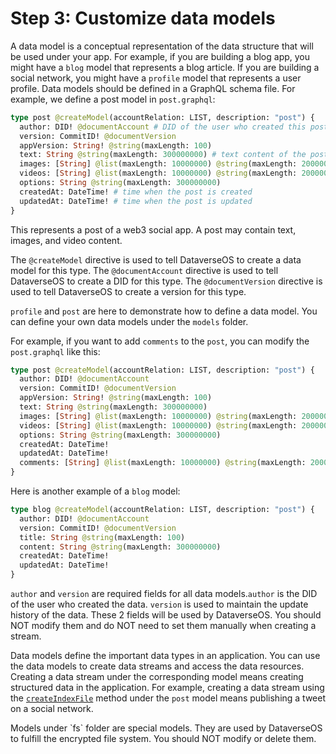 
# Step 3: Customize data models

A data model is a conceptual representation of the data structure that will be used under your app.
For example, if you are building a blog app, you might have a `blog` model that represents a blog article.
If you are building a social network, you might have a `profile` model that represents a user profile.
Data models should be defined in a GraphQL schema file. For example, we define a post model in `post.graphql`:

```graphql
type post @createModel(accountRelation: LIST, description: "post") {
  author: DID! @documentAccount # DID of the user who created this post
  version: CommitID! @documentVersion
  appVersion: String! @string(maxLength: 100)
  text: String @string(maxLength: 300000000) # text content of the post
  images: [String] @list(maxLength: 10000000) @string(maxLength: 2000000) # images of the post
  videos: [String] @list(maxLength: 10000000) @string(maxLength: 2000000) # videos of the post
  options: String @string(maxLength: 300000000)
  createdAt: DateTime! # time when the post is created
  updatedAt: DateTime! # time when the post is updated
}
```

This represents a post of a web3 social app. A post may contain text, images, and video content.

The `@createModel` directive is used to tell DataverseOS to create a data model for this type.
The `@documentAccount` directive is used to tell DataverseOS to create a DID for this type.
The `@documentVersion` directive is used to tell DataverseOS to create a version for this type.

`profile` and `post` are here to demonstrate how to define a data model.
You can define your own data models under the `models` folder.

For example, if you want to add `comments` to the `post`, you can modify the `post.graphql` like this:

```graphql
type post @createModel(accountRelation: LIST, description: "post") {
  author: DID! @documentAccount
  version: CommitID! @documentVersion
  appVersion: String! @string(maxLength: 100)
  text: String @string(maxLength: 300000000)
  images: [String] @list(maxLength: 10000000) @string(maxLength: 2000000)
  videos: [String] @list(maxLength: 10000000) @string(maxLength: 2000000)
  options: String @string(maxLength: 300000000)
  createdAt: DateTime!
  updatedAt: DateTime!
  comments: [String] @list(maxLength: 10000000) @string(maxLength: 2000000)
}
```

Here is another example of a `blog` model:

```graphql
type blog @createModel(accountRelation: LIST, description: "post") {
  author: DID! @documentAccount
  version: CommitID! @documentVersion
  title: String @string(maxLength: 100)
  content: String @string(maxLength: 300000000)
  createdAt: DateTime!
  updatedAt: DateTime!
}
```

`author` and `version` are required fields for all data models.`author` is the DID of the user who created the data.
`version` is used to maintain the update history of the data. These 2 fields will be used by DataverseOS. You should NOT modify them and do NOT
need to set them manually when creating a stream.

Data models define the important data types in an application. You can use the data models to create data streams and access the data resources.
Creating a data stream under the corresponding model means creating structured data in the application. For example, creating a data stream using the [`createIndexFile`](/file/createIndexFile) method under the `post` model means publishing a tweet on a social network.

<Callout>
  Models under `fs` folder are special models. They are used by DataverseOS to
  fulfill the encrypted file system. You should NOT modify or delete them.
</Callout>
